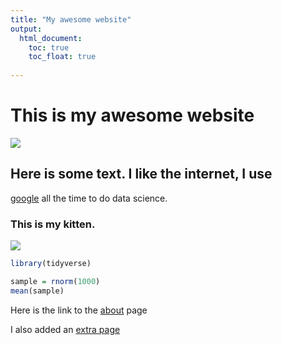 ```yaml
---
title: "My awesome website"
output: 
  html_document:
    toc: true
    toc_float: true
    
---
```


# This is my awesome website

![](https://media.giphy.com/media/drXGoW1iudhKw/giphy.gif)


## Here is some text. I like the internet, I use
[google](https://www.google.com/) all the time to do data science.




### This is my kitten.

![](images/kitten.jpg)


```r
library(tidyverse)

sample = rnorm(1000)
mean(sample)

```


Here is the link to the [about](about.html) page


I also added an [extra page](extra_page.html)






